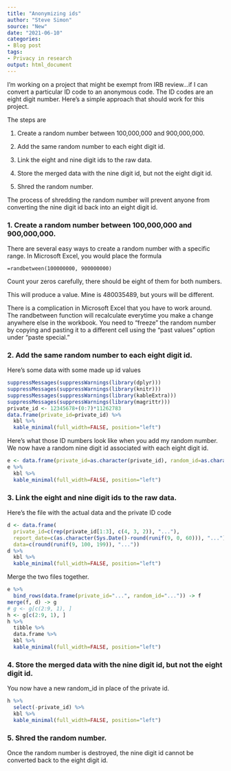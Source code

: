```yaml
---
title: "Anonymizing ids"
author: "Steve Simon"
source: "New"
date: "2021-06-10"
categories:
- Blog post
tags:
- Privacy in research
output: html_document
---
```


I'm working on a project that might be exempt from IRB review...if I can convert a particular ID code to an anonymous code. The ID codes are an eight digit number. Here's a simple approach that should work for this project.

<!---More--->

The steps are

1. Create a random number between 100,000,000 and 900,000,000.

2. Add the same random number to each eight digit id.

3. Link the eight and nine digit ids to the raw data.

4. Store the merged data with the nine digit id, but not the eight digit id.

5. Shred the random number.

The process of shredding the random number will prevent anyone from converting the nine digit id back into an eight digit id.

### 1. Create a random number between 100,000,000 and 900,000,000.

There are several easy ways to create a random number with a specific range. In Microsoft Excel, you would place the formula

```{}
=randbetween(100000000, 900000000)
```

Count your zeros carefully, there should be eight of them for both numbers.

This will produce a value. Mine is 480035489, but yours will be different.

There is a complication in Microsoft Excel that you have to work around. The randbetween function will recalculate everytime you make a change anywhere else in the workbook. You need to "freeze" the random number by copying and pasting it to a different cell using the "past values" option under "paste special."

### 2. Add the same random number to each eight digit id.

Here's some data with some made up id values

```r
suppressMessages(suppressWarnings(library(dplyr)))
suppressMessages(suppressWarnings(library(knitr)))
suppressMessages(suppressWarnings(library(kableExtra)))
suppressMessages(suppressWarnings(library(magrittr)))
private_id <- 12345678+(0:7)*11262783
data.frame(private_id=private_id) %>%
  kbl %>%
  kable_minimal(full_width=FALSE, position="left")
```

Here's what those ID numbers look like when you add my random number. We now have a random nine digit id associated with each eight digit id.

```r
e <- data.frame(private_id=as.character(private_id), random_id=as.character(private_id+480035489))
e %>%
  kbl %>%
  kable_minimal(full_width=FALSE, position="left")
```

### 3. Link the eight and nine digit ids to the raw data.

Here's the file with the actual data and the private ID code

```r
d <- data.frame(
  private_id=c(rep(private_id[1:3], c(4, 3, 2)), "..."),
  report_date=c(as.character(Sys.Date()-round(runif(9, 0, 60))), "..."),
  data=c(round(runif(9, 100, 199)), "..."))
d %>%
  kbl %>%
  kable_minimal(full_width=FALSE, position="left")
```

Merge the two files together.

```r
e %>%
  bind_rows(data.frame(private_id="...", random_id="...")) -> f
merge(f, d) -> g
# g <- g[c(2:9, 1), ]
h <- g[c(2:9, 1), ]
h %>%
  tibble %>%
  data.frame %>%
  kbl %>%
  kable_minimal(full_width=FALSE, position="left")
```

### 4. Store the merged data with the nine digit id, but not the eight digit id.

You now have a new random_id in place of the private id.

```r
h %>%
  select(-private_id) %>%
  kbl %>%
  kable_minimal(full_width=FALSE, position="left")
```

### 5. Shred the random number.

Once the random number is destroyed, the nine digit id cannot be converted back to the eight digit id. 
